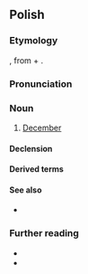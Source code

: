 {{also|Grudzień}}
==Polish==
{{wp|lang=pl}}

===Etymology===
{{inh+|pl|sla-pro|*grudьnъ}}, from {{m|sla-pro|*gruda||heap, lump}} + {{m|sla-pro|*-ьnъ}}.

===Pronunciation===
{{pl-p|a=pl-grudzień.ogg}}

===Noun===
{{pl-noun|m-in}}

# [[December]] {{gl|twelfth [[month]] in the Gregorian calendar, which has 31 days}}

====Declension====
{{pl-decl-noun-m-in|grud|ni|noms=grudzień|gens=grudnia|genp=grudni/grudniów}}

====Derived terms====
{{col3|pl|title=adjective|grudniowy}}

====See also====
* {{list:Gregorian calendar months/pl}}

===Further reading===
* {{R:pl:WSJP}}
* {{R:pl:PWN}}

{{C|pl|Months|Gregorian calendar months}}